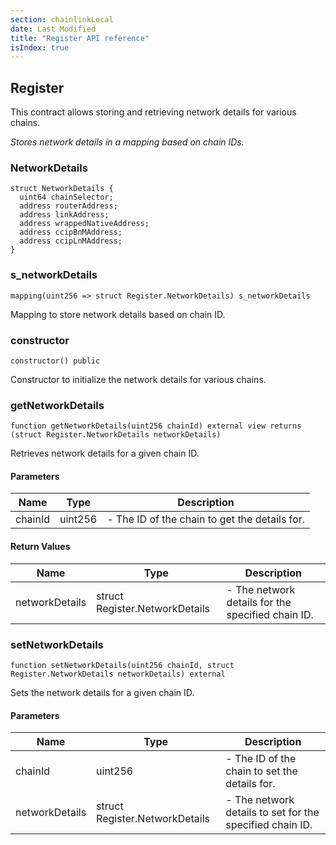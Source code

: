 ```yaml
---
section: chainlinkLocal
date: Last Modified
title: "Register API reference"
isIndex: true
---
```


## Register

This contract allows storing and retrieving network details for various chains.

_Stores network details in a mapping based on chain IDs._

### NetworkDetails

```solidity
struct NetworkDetails {
  uint64 chainSelector;
  address routerAddress;
  address linkAddress;
  address wrappedNativeAddress;
  address ccipBnMAddress;
  address ccipLnMAddress;
}
```

### s_networkDetails

```solidity
mapping(uint256 => struct Register.NetworkDetails) s_networkDetails
```

Mapping to store network details based on chain ID.

### constructor

```solidity
constructor() public
```

Constructor to initialize the network details for various chains.

### getNetworkDetails

```solidity
function getNetworkDetails(uint256 chainId) external view returns (struct Register.NetworkDetails networkDetails)
```

Retrieves network details for a given chain ID.

#### Parameters

| Name    | Type    | Description                                   |
| ------- | ------- | --------------------------------------------- |
| chainId | uint256 | - The ID of the chain to get the details for. |

#### Return Values

| Name           | Type                           | Description                                       |
| -------------- | ------------------------------ | ------------------------------------------------- |
| networkDetails | struct Register.NetworkDetails | - The network details for the specified chain ID. |

### setNetworkDetails

```solidity
function setNetworkDetails(uint256 chainId, struct Register.NetworkDetails networkDetails) external
```

Sets the network details for a given chain ID.

#### Parameters

| Name           | Type                           | Description                                              |
| -------------- | ------------------------------ | -------------------------------------------------------- |
| chainId        | uint256                        | - The ID of the chain to set the details for.            |
| networkDetails | struct Register.NetworkDetails | - The network details to set for the specified chain ID. |
